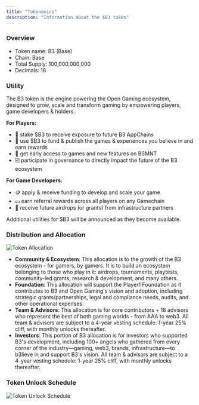```yaml
---
title: "Tokenomics"
description: "Information about the $B3 token"
---
```


### **Overview**

- Token name: B3 (Base)
- Chain: Base
- Total Supply: 100,000,000,000
- Decimals: 18

### Utility

The B3 token is the engine powering the Open Gaming ecosystem, designed to grow, scale and transform gaming by empowering players, game developers & holders.

**For Players:**

- 🥩 stake \$B3 to receive exposure to future B3 AppChains
- 🥇 use \$B3 to fund & publish the games & experiences you believe in and earn rewards
- 🎯 get early access to games and new features on BSMNT
- ☑️ participate in governance to directly impact the future of the B3 ecosystem

**For Game Developers:**

- 🪙 apply & receive funding to develop and scale your game
- 💴 earn referral rewards across all players on any Gamechain
- 🚁 receive future airdrops (or grants) from infrastructure partners

Additional utilities for \$B3 will be announced as they become available.

### Distribution and Allocation

<img
  src="/images/token-allocation.avif"
  alt="Token Allocation"
  className="rounded-xl"
/>

- **Community & Ecosystem**: This allocation is to the growth of the B3 ecosystem - for gamers, by gamers. It is to build an ecosystem belonging to those who play in it: airdrops, tournaments, playtests, community-led grants, research & development, and many others.
- **Foundation**: This allocation will support the Player1 Foundation as it contributes to B3 and Open Gaming's vision and adoption, including strategic grants/partnerships, legal and compliance needs, audits, and other operational expenses.
- **Team & Advisors**: This allocation is for core contributors \+ 18 advisors who represent the best of both gaming worlds - from AAA to web3. All team & advisors are subject to a 4-year vesting schedule: 1-year 25% cliff, with monthly unlocks thereafter.
- **Investors**: This portion of B3 allocation is for investors who supported B3's development, including 100\+ angels who gathered from every corner of the industry—gaming, web3, brands, infrastructure—to b3lieve in and support B3's vision. All team & advisors are subject to a 4-year vesting schedule: 1-year 25% cliff, with monthly unlocks thereafter.

### Token Unlock Schedule

<img
  src="/images/token-unlock-schedule.avif"
  alt="Token Unlock Schedule"
  className="rounded-xl"
/>